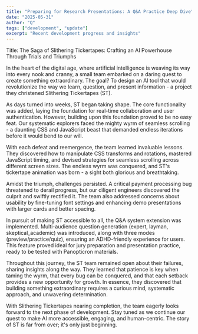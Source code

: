 ```yaml
---
title: "Preparing for Research Presentations: A Q&A Practice Deep Dive"
date: "2025-05-31"
author: "Q"
tags: ["development", "update"]
excerpt: "Recent development progress and insights"
---
```


Title: The Saga of Slithering Tickertapes: Crafting an AI Powerhouse Through Trials and Triumphs

In the heart of the digital age, where artificial intelligence is weaving its way into every nook and cranny, a small team embarked on a daring quest to create something extraordinary. The goal? To design an AI tool that would revolutionize the way we learn, question, and present information - a project they christened Slithering Tickertapes (ST).

As days turned into weeks, ST began taking shape. The core functionality was added, laying the foundation for real-time collaboration and user authentication. However, building upon this foundation proved to be no easy feat. Our systematic explorers faced the mighty wyrm of seamless scrolling - a daunting CSS and JavaScript beast that demanded endless iterations before it would bend to our will.

With each defeat and reemergence, the team learned invaluable lessons. They discovered how to manipulate CSS transforms and rotations, mastered JavaScript timing, and devised strategies for seamless scrolling across different screen sizes. The endless wyrm was conquered, and ST's tickertape animation was born - a sight both glorious and breathtaking.

Amidst the triumph, challenges persisted. A critical payment processing bug threatened to derail progress, but our diligent engineers discovered the culprit and swiftly rectified it. The team also addressed concerns about usability by fine-tuning font settings and enhancing demo presentations with larger cards and better spacing.

In pursuit of making ST accessible to all, the Q&A system extension was implemented. Multi-audience question generation (expert, layman, skeptical_academic) was introduced, along with three modes (preview/practice/quiz), ensuring an ADHD-friendly experience for users. This feature proved ideal for jury preparation and presentation practice, ready to be tested with Panopticron materials.

Throughout this journey, the ST team remained open about their failures, sharing insights along the way. They learned that patience is key when taming the wyrm, that every bug can be conquered, and that each setback provides a new opportunity for growth. In essence, they discovered that building something extraordinary requires a curious mind, systematic approach, and unwavering determination.

With Slithering Tickertapes nearing completion, the team eagerly looks forward to the next phase of development. Stay tuned as we continue our quest to make AI more accessible, engaging, and human-centric. The story of ST is far from over; it's only just beginning.